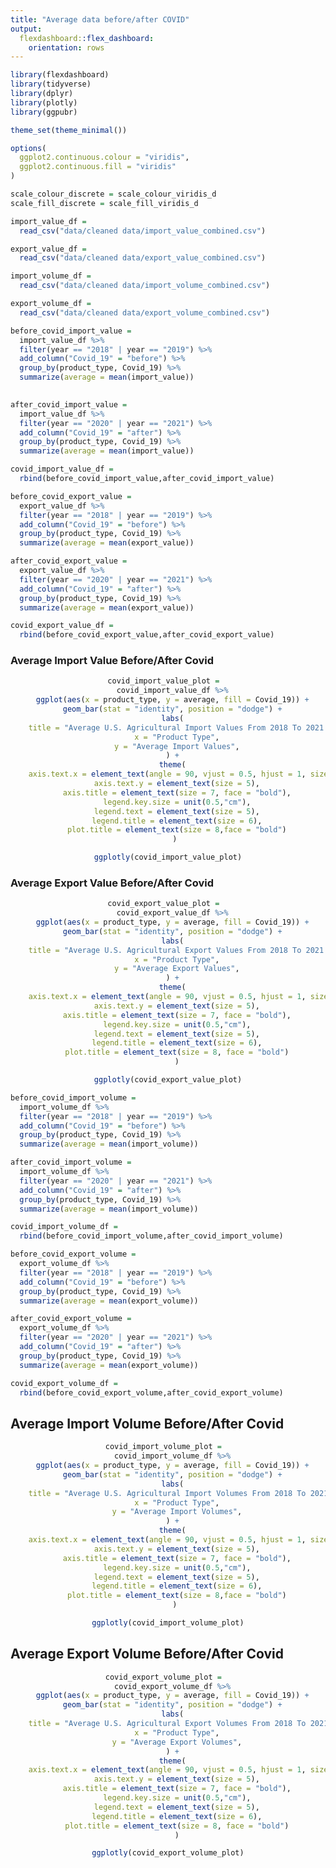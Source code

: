 ```yaml
---
title: "Average data before/after COVID"
output: 
  flexdashboard::flex_dashboard:
    orientation: rows
---
```


```r
library(flexdashboard)
library(tidyverse)
library(dplyr)
library(plotly)
library(ggpubr)

theme_set(theme_minimal())

options(
  ggplot2.continuous.colour = "viridis",
  ggplot2.continuous.fill = "viridis"
)

scale_colour_discrete = scale_colour_viridis_d
scale_fill_discrete = scale_fill_viridis_d
```

```r
import_value_df = 
  read_csv("data/cleaned data/import_value_combined.csv")

export_value_df = 
  read_csv("data/cleaned data/export_value_combined.csv")

import_volume_df = 
  read_csv("data/cleaned data/import_volume_combined.csv")

export_volume_df = 
  read_csv("data/cleaned data/export_volume_combined.csv")
```



```r
before_covid_import_value =
  import_value_df %>% 
  filter(year == "2018" | year == "2019") %>% 
  add_column("Covid_19" = "before") %>% 
  group_by(product_type, Covid_19) %>% 
  summarize(average = mean(import_value)) 
  

after_covid_import_value =
  import_value_df %>% 
  filter(year == "2020" | year == "2021") %>% 
  add_column("Covid_19" = "after") %>% 
  group_by(product_type, Covid_19) %>% 
  summarize(average = mean(import_value)) 

covid_import_value_df = 
  rbind(before_covid_import_value,after_covid_import_value)

before_covid_export_value =
  export_value_df %>% 
  filter(year == "2018" | year == "2019") %>% 
  add_column("Covid_19" = "before") %>% 
  group_by(product_type, Covid_19) %>% 
  summarize(average = mean(export_value))

after_covid_export_value =
  export_value_df %>% 
  filter(year == "2020" | year == "2021") %>% 
  add_column("Covid_19" = "after") %>% 
  group_by(product_type, Covid_19) %>% 
  summarize(average = mean(export_value)) 

covid_export_value_df = 
  rbind(before_covid_export_value,after_covid_export_value)

```


### Average Import Value Before/After Covid

<center>
```r
covid_import_value_plot =  
  covid_import_value_df %>%
  ggplot(aes(x = product_type, y = average, fill = Covid_19)) +
  geom_bar(stat = "identity", position = "dodge") +
  labs(
    title = "Average U.S. Agricultural Import Values From 2018 To 2021 ",
    x = "Product Type",
    y = "Average Import Values",
  ) +
  theme(
    axis.text.x = element_text(angle = 90, vjust = 0.5, hjust = 1, size = 5),
    axis.text.y = element_text(size = 5),
    axis.title = element_text(size = 7, face = "bold"),
    legend.key.size = unit(0.5,"cm"),
    legend.text = element_text(size = 5),
    legend.title = element_text(size = 6),
    plot.title = element_text(size = 8,face = "bold")
    ) 

ggplotly(covid_import_value_plot)

```
</center>


### Average Export Value Before/After Covid

<center>
```r
covid_export_value_plot =  
  covid_export_value_df %>%
  ggplot(aes(x = product_type, y = average, fill = Covid_19)) +
  geom_bar(stat = "identity", position = "dodge") +
  labs(
    title = "Average U.S. Agricultural Export Values From 2018 To 2021 ",
    x = "Product Type",
    y = "Average Export Values",
  ) +
  theme(
    axis.text.x = element_text(angle = 90, vjust = 0.5, hjust = 1, size = 5),
    axis.text.y = element_text(size = 5),
    axis.title = element_text(size = 7, face = "bold"),
    legend.key.size = unit(0.5,"cm"),
    legend.text = element_text(size = 5),
    legend.title = element_text(size = 6),
    plot.title = element_text(size = 8, face = "bold")
    )

ggplotly(covid_export_value_plot)

```
</center>


```r
before_covid_import_volume =
  import_volume_df %>%
  filter(year == "2018" | year == "2019") %>% 
  add_column("Covid_19" = "before") %>% 
  group_by(product_type, Covid_19) %>% 
  summarize(average = mean(import_volume))

after_covid_import_volume =
  import_volume_df %>% 
  filter(year == "2020" | year == "2021") %>% 
  add_column("Covid_19" = "after") %>% 
  group_by(product_type, Covid_19) %>% 
  summarize(average = mean(import_volume))

covid_import_volume_df = 
  rbind(before_covid_import_volume,after_covid_import_volume)

before_covid_export_volume =
  export_volume_df %>%
  filter(year == "2018" | year == "2019") %>% 
  add_column("Covid_19" = "before") %>% 
  group_by(product_type, Covid_19) %>% 
  summarize(average = mean(export_volume)) 

after_covid_export_volume =
  export_volume_df %>% 
  filter(year == "2020" | year == "2021") %>% 
  add_column("Covid_19" = "after") %>% 
  group_by(product_type, Covid_19) %>% 
  summarize(average = mean(export_volume)) 

covid_export_volume_df = 
  rbind(before_covid_export_volume,after_covid_export_volume)
```

## Average Import Volume Before/After Covid

<center>
```r
covid_import_volume_plot =  
  covid_import_volume_df %>%
  ggplot(aes(x = product_type, y = average, fill = Covid_19)) +
  geom_bar(stat = "identity", position = "dodge") +
  labs(
    title = "Average U.S. Agricultural Import Volumes From 2018 To 2021 ",
    x = "Product Type",
    y = "Average Import Volumes",
  ) +
  theme(
    axis.text.x = element_text(angle = 90, vjust = 0.5, hjust = 1, size = 5),
    axis.text.y = element_text(size = 5),
    axis.title = element_text(size = 7, face = "bold"),
    legend.key.size = unit(0.5,"cm"),
    legend.text = element_text(size = 5),
    legend.title = element_text(size = 6),
    plot.title = element_text(size = 8,face = "bold")
    ) 

ggplotly(covid_import_volume_plot)

```
</center>

## Average Export Volume Before/After Covid

<center>
```r
covid_export_volume_plot =  
  covid_export_volume_df %>%
  ggplot(aes(x = product_type, y = average, fill = Covid_19)) +
  geom_bar(stat = "identity", position = "dodge") +
  labs(
    title = "Average U.S. Agricultural Export Volumes From 2018 To 2021 ",
    x = "Product Type",
    y = "Average Export Volumes",
  ) +
  theme(
    axis.text.x = element_text(angle = 90, vjust = 0.5, hjust = 1, size = 5),
    axis.text.y = element_text(size = 5),
    axis.title = element_text(size = 7, face = "bold"),
    legend.key.size = unit(0.5,"cm"),
    legend.text = element_text(size = 5),
    legend.title = element_text(size = 6),
    plot.title = element_text(size = 8, face = "bold")
    )

ggplotly(covid_export_volume_plot)
```
</center>
